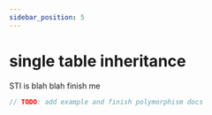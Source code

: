 ```yaml
---
sidebar_position: 5
---
```


# single table inheritance

STI is blah blah finish me

```ts
// TODO: add example and finish polymorphism docs
```
